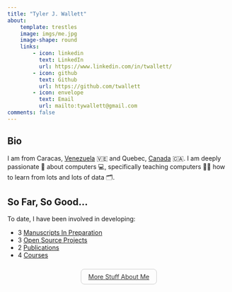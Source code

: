 ```yaml
---
title: "Tyler J. Wallett"
about:
    template: trestles
    image: imgs/me.jpg
    image-shape: round
    links:
        - icon: linkedin
          text: LinkedIn
          url: https://www.linkedin.com/in/twallett/
        - icon: github
          text: Github
          url: https://github.com/twallett
        - icon: envelope  
          text: Email
          url: mailto:tywallett@gmail.com
comments: false
---
```


## Bio

I am from Caracas, [Venezuela](https://en.wikipedia.org/wiki/Arepa) 🇻🇪 and Quebec, [Canada](https://en.wikipedia.org/wiki/Poutine) 🇨🇦. I am deeply passionate 💖 about computers 💻, specifically teaching computers 👨‍🏫 how to learn from lots and lots of data 🗂️.

## So Far, So Good...

To date, I have been involved in developing:

- <i class="bi bi-pencil-square"></i> 3 [Manuscripts In Preparation](mip/) 
- <i class="bi bi-code-slash"></i> 3 [Open Source Projects](projects/) 
- <i class="bi bi-journal-text"></i> 2 [Publications](research/)
- <i class="bi bi-book"></i> 4 [Courses](courses/)

<div style="text-align: center; margin: 2rem 0;">
  <a class="btn custom-link d-inline-flex align-items-center" 
     href="about.qmd">
    <i class="bi bi-person-circle me-2"></i> More Stuff About Me
  </a>
</div>

<style>
/* Light gray button with smooth rounded border */
.btn.custom-link {
  color: #333;                 /* dark gray text */
  border: 1px solid #ccc;      /* light gray border */
  border-radius: 0.5rem;       /* smooth corners */
  padding: 0.5rem 1rem;        /* more breathing room */
  transition: color 0.2s ease, border-color 0.2s ease;
}

</style>